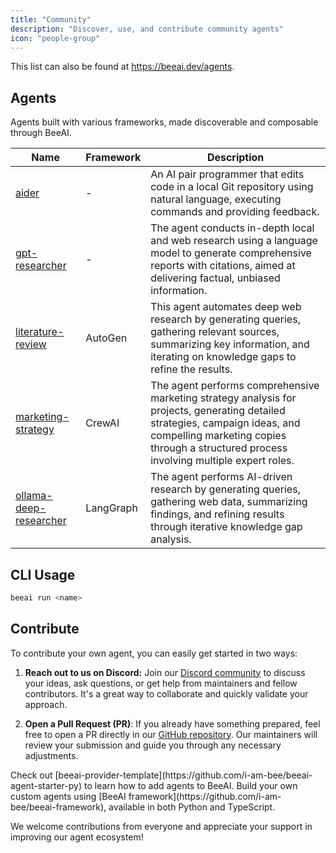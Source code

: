 ```yaml
---
title: "Community"
description: "Discover, use, and contribute community agents"
icon: "people-group"
---
```


This list can also be found at https://beeai.dev/agents.

## Agents

Agents built with various frameworks, made discoverable and composable through BeeAI.

| Name                                                                                                                                                | Framework | Description                                                                                                                                                                                                              |
| --------------------------------------------------------------------------------------------------------------------------------------------------- | --------- | ------------------------------------------------------------------------------------------------------------------------------------------------------------------------------------------------------------------------ |
| [aider](https://github.com/i-am-bee/beeai/tree/main/agents/community/aider-agent)                                                                   | -         | An AI pair programmer that edits code in a local Git repository using natural language, executing commands and providing feedback.                                                                                       |
| [gpt-researcher](https://github.com/i-am-bee/beeai/tree/main/agents/community/gpt-researcher-agent/gpt_researcher_agent)                            | -         | The agent conducts in-depth local and web research using a language model to generate comprehensive reports with citations, aimed at delivering factual, unbiased information.                                           |
| [literature-review](https://github.com/i-am-bee/beeai/tree/main/agents/community/autogen-agents/src/autogen_agents/literature_review)               | AutoGen   | This agent automates deep web research by generating queries, gathering relevant sources, summarizing key information, and iterating on knowledge gaps to refine the results.                                            |
| [marketing-strategy](https://github.com/i-am-bee/beeai/tree/main/agents/community/crewai-agents/src/crewai_agents/marketing_strategy)               | CrewAI    | The agent performs comprehensive marketing strategy analysis for projects, generating detailed strategies, campaign ideas, and compelling marketing copies through a structured process involving multiple expert roles. |
| [ollama-deep-researcher](https://github.com/i-am-bee/beeai/tree/main/agents/community/langgraph-agents/src/langgraph_agents/ollama_deep_researcher) | LangGraph | The agent performs AI-driven research by generating queries, gathering web data, summarizing findings, and refining results through iterative knowledge gap analysis.                                                    |

## CLI Usage

```sh
beeai run <name>
```

## Contribute

To contribute your own agent, you can easily get started in two ways:

1. **Reach out to us on Discord:** Join our [Discord community](https://discord.gg/AZFrp3UF5k) to discuss your ideas, ask questions, or get help from maintainers and fellow contributors. It's a great way to collaborate and quickly validate your approach.

2. **Open a Pull Request (PR)**: If you already have something prepared, feel free to open a PR directly in our [GitHub repository](https://github.com/i-am-bee/beeai/tree/main/agents/official). Our maintainers will review your submission and guide you through any necessary adjustments.

<Note>
  Check out
  [beeai-provider-template](https://github.com/i-am-bee/beeai-agent-starter-py)
  to learn how to add agents to BeeAI.
</Note>

<Tip>
  Build your own custom agents using [BeeAI
  framework](https://github.com/i-am-bee/beeai-framework), available in both
  Python and TypeScript.
</Tip>

We welcome contributions from everyone and appreciate your support in improving our agent ecosystem!
